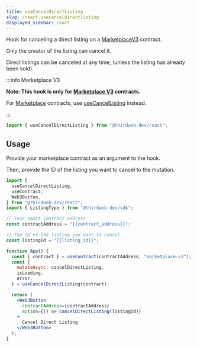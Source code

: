 ---
title: useCancelDirectListing
slug: /react.usecanceldirectlisting
displayed_sidebar: react
---

Hook for canceling a direct listing on a [MarketplaceV3](https://thirdweb.com/thirdweb.eth/MarketplaceV3) contract.

Only the creator of the listing can cancel it.

Direct listings can be canceled at any time, (unless the listing has already been sold).

:::info Marketplace V3

**Note: This hook is only for [Marketplace V3](https://thirdweb.com/thirdweb.eth/MarketplaceV3) contracts.**

For [Marketplace](https://thirdweb.com/thirdweb.eth/Marketplace)
contracts, use [useCancelListing](/react/react.usecancellisting) instead.

:::

```jsx
import { useCancelDirectListing } from "@thirdweb-dev/react";
```

## Usage

Provide your marketplace contract as an argument to the hook.

Then, provide the ID of the listing you want to cancel to the mutation.

```jsx
import {
  useCancelDirectListing,
  useContract,
  Web3Button,
} from "@thirdweb-dev/react";
import { ListingType } from "@thirdweb-dev/sdk";

// Your smart contract address
const contractAddress = "{{contract_address}}";

// The ID of the listing you want to cancel
const listingId = "{{listing_id}}";

function App() {
  const { contract } = useContract(contractAddress, "marketplace-v3");
  const {
    mutateAsync: cancelDirectListing,
    isLoading,
    error,
  } = useCancelDirectListing(contract);

  return (
    <Web3Button
      contractAddress={contractAddress}
      action={() => cancelDirectListing(listingId)}
    >
      Cancel Direct Listing
    </Web3Button>
  );
}
```
